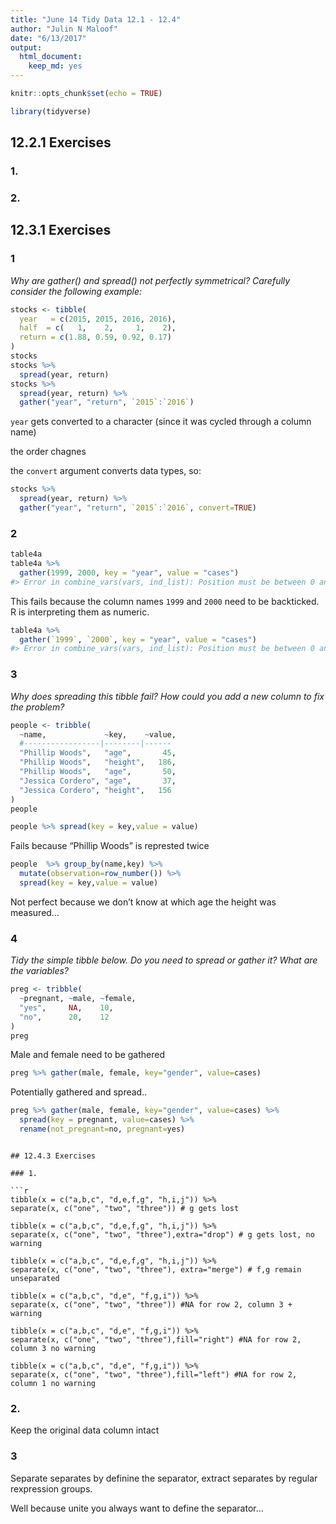 ```yaml
---
title: "June 14 Tidy Data 12.1 - 12.4"
author: "Julin N Maloof"
date: "6/13/2017"
output: 
  html_document: 
    keep_md: yes
---
```


```r
knitr::opts_chunk$set(echo = TRUE)
```

```r
library(tidyverse)
```

## 12.2.1 Exercises

### 1.

### 2. 

## 12.3.1 Exercises

### 1 
_Why are gather() and spread() not perfectly symmetrical?
Carefully consider the following example:_

```r
stocks <- tibble(
  year   = c(2015, 2015, 2016, 2016),
  half  = c(   1,    2,     1,    2),
  return = c(1.88, 0.59, 0.92, 0.17)
)
stocks
stocks %>% 
  spread(year, return)
stocks %>% 
  spread(year, return) %>% 
  gather("year", "return", `2015`:`2016`)
```
`year` gets converted to a character (since it was cycled through a column name)

the order chagnes

the `convert` argument converts data types, so:

```r
stocks %>% 
  spread(year, return) %>% 
  gather("year", "return", `2015`:`2016`, convert=TRUE)
```


### 2 

```r
table4a
table4a %>% 
  gather(1999, 2000, key = "year", value = "cases")
#> Error in combine_vars(vars, ind_list): Position must be between 0 and n
```
This fails because the column names `1999` and `2000` need to be backticked.  R is interpreting them as numeric.

```r
table4a %>% 
  gather(`1999`, `2000`, key = "year", value = "cases")
#> Error in combine_vars(vars, ind_list): Position must be between 0 and n
```

### 3
_Why does spreading this tibble fail? How could you add a new column to fix the problem?_

```r
people <- tribble(
  ~name,             ~key,    ~value,
  #-----------------|--------|------
  "Phillip Woods",   "age",       45,
  "Phillip Woods",   "height",   186,
  "Phillip Woods",   "age",       50,
  "Jessica Cordero", "age",       37,
  "Jessica Cordero", "height",   156
)
people
```

```r
people %>% spread(key = key,value = value)
```

Fails because "Phillip Woods" is represted twice

```r
people  %>% group_by(name,key) %>% 
  mutate(observation=row_number()) %>% 
  spread(key = key,value = value)
```

Not perfect because we don't know at which age the height was measured...

### 4 

_Tidy the simple tibble below. Do you need to spread or gather it? What are the variables?_

```r
preg <- tribble(
  ~pregnant, ~male, ~female,
  "yes",     NA,    10,
  "no",      20,    12
)
preg
```

Male and female need to be gathered 

```r
preg %>% gather(male, female, key="gender", value=cases)
```

Potentially gathered and spread..

```r
preg %>% gather(male, female, key="gender", value=cases) %>%
  spread(key = pregnant, value=cases) %>%
  rename(not_pregnant=no, pregnant=yes)
```
```

## 12.4.3 Exercises

### 1.

```r
tibble(x = c("a,b,c", "d,e,f,g", "h,i,j")) %>% 
separate(x, c("one", "two", "three")) # g gets lost

tibble(x = c("a,b,c", "d,e,f,g", "h,i,j")) %>% 
separate(x, c("one", "two", "three"),extra="drop") # g gets lost, no warning

tibble(x = c("a,b,c", "d,e,f,g", "h,i,j")) %>% 
separate(x, c("one", "two", "three"), extra="merge") # f,g remain unseparated

tibble(x = c("a,b,c", "d,e", "f,g,i")) %>% 
separate(x, c("one", "two", "three")) #NA for row 2, column 3 + warning

tibble(x = c("a,b,c", "d,e", "f,g,i")) %>% 
separate(x, c("one", "two", "three"),fill="right") #NA for row 2, column 3 no warning 

tibble(x = c("a,b,c", "d,e", "f,g,i")) %>% 
separate(x, c("one", "two", "three"),fill="left") #NA for row 2, column 1 no warning 

```


### 2.

Keep the original data column intact

### 3

Separate separates by definine the separator, extract separates by regular rexpression groups.

Well because unite you always want to define the separator...

